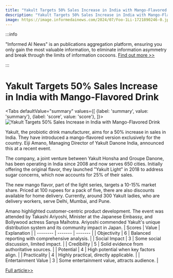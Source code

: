 ```yaml
---
title: "Yakult Targets 50% Sales Increase in India with Mango-Flavored Drink"
description: "Yakult Targets 50% Sales Increase in India with Mango-Flavored Drink"
image: https://image.informedainews.com/2024/07/Foo-1Li-1721890246-0.jpg
---
```



:::info

"Informed AI News" is an publications aggregation platform, ensuring you only gain the most valuable information, to eliminate information asymmetry and break through the limits of information cocoons.  [Find out more >>](/)

:::

# Yakult Targets 50% Sales Increase in India with Mango-Flavored Drink


<Tabs
	defaultValue="summary"
	values={[
	{label: 'summary', value: 'summary'},
	{label: 'score', value: 'score'},
]}>
<TabItem value="summary">
<img
  src="https://image.informedainews.com/2024/07/Foo-1Li-1721890246-0.jpg"
  alt="Yakult Targets 50% Sales Increase in India with Mango-Flavored Drink"
/>



Yakult, the probiotic drink manufacturer, aims for a 50% increase in sales in India. They have introduced a mango-flavored version exclusively for the country. Eiji Amano, Managing Director of Yakult Danone India, announced this at a recent event.

The company, a joint venture between Yakult Honsha and Groupe Danone, has been operating in India since 2008 and now serves 650 cities. Initially offering the original flavor, they launched "Yakult Light" in 2018 to address sugar concerns, which now accounts for 25% of their sales.

The new mango flavor, part of the light series, targets a 10-15% market share. Priced at 100 rupees for a pack of five, there are also discounts available for home delivery. Currently, around 300 Yakult ladies, who are delivery workers, serve Delhi, Mumbai, and Pune.

Amano highlighted customer-centric product development. The event was attended by Takashi Ariyoshi, Minister at the Japanese Embassy, and Bollywood actress Sanya Malhotra. Ariyoshi commended Yakult's unique distribution system and its community impact in Japan.
</TabItem>
<TabItem value="score">
	| Scores     | Value   | Explanation |
	| -------- | ------- | ------- |
	| Objectivity  | 6    | Balanced reporting with comprehensive analysis.    |
	| Social Impact | 3     | Some social discussion, limited impact.    |
	| Credibility    | 5    | Solid evidence from authoritative sources.    |
	| Potential    | 4    | High potential when key factors align.    |
	| Practicality    | 4    | Highly practical, directly applicable.    |
	| Entertainment Value    | 3    | Some entertainment value, attracts audience.    |
</TabItem>
</Tabs>

[Full article>>](https://asia.nikkei.com/Business/Food-Beverage/Yakult-aims-to-up-probiotic-drink-sales-by-50-in-India)
